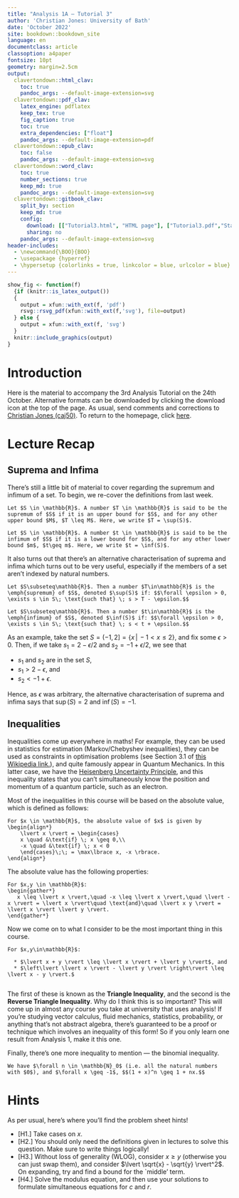 ```yaml
---
title: "Analysis 1A — Tutorial 3"
author: 'Christian Jones: University of Bath'
date: 'October 2022'
site: bookdown::bookdown_site
language: en
documentclass: article
classoption: a4paper
fontsize: 10pt
geometry: margin=2.5cm
output:
  clavertondown::html_clav:
    toc: true
    pandoc_args: --default-image-extension=svg
  clavertondown::pdf_clav:
    latex_engine: pdflatex
    keep_tex: true
    fig_caption: true
    toc: true
    extra_dependencies: ["float"]
    pandoc_args: --default-image-extension=pdf
  clavertondown::epub_clav:
    toc: false
    pandoc_args: --default-image-extension=svg
  clavertondown::word_clav:
    toc: true
    number_sections: true
    keep_md: true
    pandoc_args: --default-image-extension=svg
  clavertondown::gitbook_clav:
    split_by: section
    keep_md: true
    config:
      download: [["Tutorial3.html", "HTML page"], ["Tutorial3.pdf","Standard print PDF"], ["Tutorial3Clear.pdf","Clear print PDF"], ["Tutorial3Large.pdf","Large print PDF"], ["Tutorial3.docx","Accessible Word document"], ["Tutorial3.epub","Accessible EPub book" ]]
      sharing: no
    pandoc_args: --default-image-extension=svg
header-includes:
  - \newcommand{\BOO}{BOO}
  - \usepackage {hyperref}
  - \hypersetup {colorlinks = true, linkcolor = blue, urlcolor = blue}
---
```

<!-- This is needed since I am working with svg files from mathcha.io. It converts the graphics files to something that can be used in the pdf files. Code taken from https://stackoverflow.com/questions/50165404/how-to-make-a-pdf-using-bookdown-including-svg-images/56044642#56044642 -->
```r
show_fig <- function(f)
  {if (knitr::is_latex_output())
  {
    output = xfun::with_ext(f, 'pdf')
    rsvg::rsvg_pdf(xfun::with_ext(f,'svg'), file=output)
  } else {
    output = xfun::with_ext(f, 'svg')
  }
  knitr::include_graphics(output)
}
```
\newpage
\pagenumbering{arabic}

# Introduction {-}
Here is the material to accompany the 3rd Analysis Tutorial on the 24th October. Alternative formats can be downloaded by clicking the download icon at the top of the page. As usual, send comments and corrections to [Christian Jones (caj50)](mailto:caj50@bath.ac.uk). To return to the homepage, click [here](http://caj50.github.io/tutoring.html).

# Lecture Recap

## Suprema and Infima
There's still a little bit of material to cover regarding the supremum and infimum of a set. To begin, we re-cover the definitions from last week.
```definition
Let $S \in \mathbb{R}$. A number $T \in \mathbb{R}$ is said to be the supremum of $S$ if it is an upper bound for $S$, and for any other upper bound $M$, $T \leq M$. Here, we write $T = \sup(S)$.
```

```definition
Let $S \in \mathbb{R}$. A number $t \in \mathbb{R}$ is said to be the infimum of $S$ if it is a lower bound for $S$, and for any other lower bound $m$, $t\geq m$. Here, we write $t = \inf(S)$.
```
It also turns out that there's an alternative characterisation of suprema and infima which turns out to be very useful, especially if the members of a set aren't indexed by natural numbers.

```proposition
Let $S\subseteq\mathbb{R}$. Then a number $T\in\mathbb{R}$ is the \emph{supremum} of $S$, denoted $\sup(S)$ if: $$\forall \epsilon > 0, \exists s \in S\; \text{such that} \; s > T - \epsilon.$$
```

```proposition
Let $S\subseteq\mathbb{R}$. Then a number $t\in\mathbb{R}$ is the \emph{infimum} of $S$, denoted $\inf(S)$ if: $$\forall \epsilon > 0, \exists s \in S\; \text{such that} \; s < t + \epsilon.$$
```
As an example, take the set $S = (-1,2] = \lbrace x \, \lvert\, -1 < x \leq 2\rbrace$, and fix some $\epsilon > 0$. Then, if we take $s_1 = 2 - \epsilon/2$ and $s_2 = -1 + \epsilon/2$, we see that

* $s_1$ and $s_2$ are in the set $S$,
* $s_1 > 2 - \epsilon$, and
* $s_2 < -1 + \epsilon$.

Hence, as $\epsilon$ was arbitrary, the alternative characterisation of suprema and infima says that $\sup(S) = 2$ and $\inf(S) = -1$.

## Inequalities
Inequalities come up everywhere in maths! For example, they can be used in statistics for estimation (Markov/Chebyshev inequalities), they can be used as constraints in optimisation problems (see Section 3.1 of [this Wikipedia link.](https://en.wikipedia.org/wiki/Linear_programming)), and quite famously appear in Quantum Mechanics. In this latter case, we have the [Heisenberg Uncertainty Principle](http://hyperphysics.phy-astr.gsu.edu/hbase/uncer.html), and this inequality states that you can't simultaneously know the position and momentum of a quantum particle, such as an electron.

Most of the inequalities in this course will be based on the absolute value, which is defined as follows:
```definition
For $x \in \mathbb{R}$, the absolute value of $x$ is given by \begin{align*}
    \lvert x \rvert = \begin{cases}
    x \quad &\text{if} \; x \geq 0,\\
    -x \quad &\text{if} \; x < 0
    \end{cases}\;\; = \max\lbrace x, -x \rbrace.
\end{align*}
```

The absolute value has the following properties:
```proposition
For $x,y \in \mathbb{R}$:
\begin{gather*}
   x \leq \lvert x \rvert,\quad -x \leq \lvert x \rvert,\quad \lvert -x \rvert = \lvert x \rvert\quad \text{and}\quad \lvert x y \rvert = \lvert x \rvert \lvert y \rvert.
\end{gather*}
```
Now we come on to what I consider to be the most important thing in this course.

```theorem
For $x,y\in\mathbb{R}$:
  
  * $\lvert x + y \rvert \leq \lvert x \rvert + \lvert y \rvert$, and
  * $\left\lvert \lvert x \rvert - \lvert y \rvert \right\rvert \leq \lvert x - y \rvert.$
  
```
The first of these is known as the **Triangle Inequality**, and the second is the **Reverse Triangle Inequality**. Why do I think this is so important? This will come up in almost any course you take at university that uses analysis! If you're studying vector calculus, fluid mechanics, statistics, probability, or anything that's not abstract algebra, there's guaranteed to be a proof or technique which involves an inequality of this form! So if you only learn one result from Analysis 1, make it this one.

Finally, there's one more inequality to mention — the binomial inequality.
```proposition
We have $\forall n \in \mathbb{N}_0$ (i.e. all the natural numbers with $0$), and $\forall x \geq -1$, $$(1 + x)^n \geq 1 + nx.$$
```

# Hints
As per usual, here's where you'll find the problem sheet hints!

* [H1.] Take cases on $x$.
* [H2.] You should only need the definitions given in lectures to solve this question. Make sure to write things logically! 
* [H3.] Without loss of generality (WLOG), consider $x \geq y$ (otherwise you can just swap them), and consider $\lvert \sqrt{x} - \sqrt{y} \rvert^2$. On expanding, try and find a bound for the `middle' term.
* [H4.] Solve the modulus equation, and then use your solutions to formulate simultaneous equations for $c$ and $r$.
